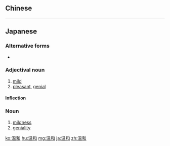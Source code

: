 {{also|溫和}}
==Chinese==
{{zh-see|溫和}}

----

==Japanese==
{{ja-kanjitab|おん|わ|yomi=o}}

===Alternative forms===
* {{l/ja|穏和}}

===Adjectival noun===
{{ja-adj|おんわ|decl=na|kyu=溫和}}

# [[mild]]
# [[pleasant]], [[genial]]

====Inflection====
{{ja-na|おんわ}}

===Noun===
{{ja-noun|おんわ|kyu=溫和}}

# [[mildness]]
# [[geniality]]

[[ko:温和]]
[[hu:温和]]
[[mg:温和]]
[[ja:温和]]
[[zh:温和]]